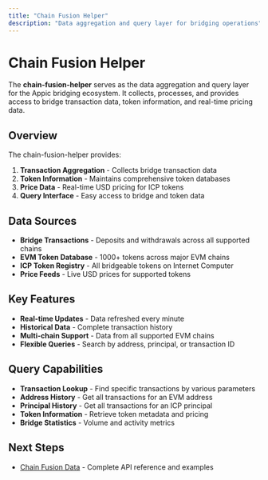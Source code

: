 ```yaml
---
title: "Chain Fusion Helper"
description: "Data aggregation and query layer for bridging operations"
---
```


# Chain Fusion Helper

The **chain-fusion-helper** serves as the data aggregation and query layer for the Appic bridging ecosystem. It collects, processes, and provides access to bridge transaction data, token information, and real-time pricing data.

## Overview

The chain-fusion-helper provides:

1. **Transaction Aggregation** - Collects bridge transaction data
2. **Token Information** - Maintains comprehensive token databases
3. **Price Data** - Real-time USD pricing for ICP tokens
4. **Query Interface** - Easy access to bridge and token data

## Data Sources

- **Bridge Transactions** - Deposits and withdrawals across all supported chains
- **EVM Token Database** - 1000+ tokens across major EVM chains
- **ICP Token Registry** - All bridgeable tokens on Internet Computer
- **Price Feeds** - Live USD prices for supported tokens

## Key Features

- **Real-time Updates** - Data refreshed every minute
- **Historical Data** - Complete transaction history
- **Multi-chain Support** - Data from all supported EVM chains
- **Flexible Queries** - Search by address, principal, or transaction ID

## Query Capabilities

- **Transaction Lookup** - Find specific transactions by various parameters
- **Address History** - Get all transactions for an EVM address
- **Principal History** - Get all transactions for an ICP principal
- **Token Information** - Retrieve token metadata and pricing
- **Bridge Statistics** - Volume and activity metrics

## Next Steps

- [Chain Fusion Data](chain_fusion_data.md) - Complete API reference and examples